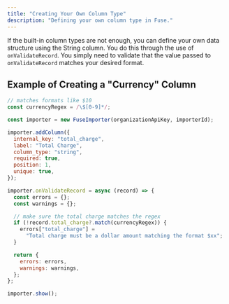 ```yaml
---
title: "Creating Your Own Column Type"
description: "Defining your own column type in Fuse."
---
```


If the built-in column types are not enough, you can define your own data structure using the String column. You do this through the use of `onValidateRecord`. You simply need to validate that the value passed to `onValidateRecord` matches your desired format.

## Example of Creating a "Currency" Column

```javascript
// matches formats like $10
const currencyRegex = /\$[0-9]*/;

const importer = new FuseImporter(organizationApiKey, importerId);

importer.addColumn({
  internal_key: "total_charge",
  label: "Total Charge",
  column_type: "string",
  required: true,
  position: 1,
  unique: true,
});

importer.onValidateRecord = async (record) => {
  const errors = {};
  const warnings = {};

  // make sure the total charge matches the regex
  if (!record.total_charge?.match(currencyRegex)) {
    errors["total_charge"] =
      "Total charge must be a dollar amount matching the format $xx";
  }

  return {
    errors: errors,
    warnings: warnings,
  };
};

importer.show();
```
